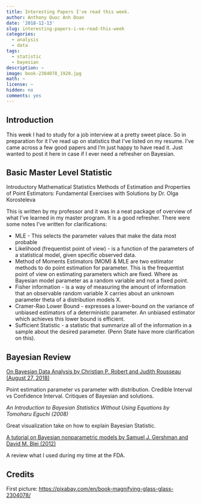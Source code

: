 ```yaml
---
title: Interesting Papers I've read this week.
author: Anthony Quoc Anh Doan
date: '2018-12-13'
slug: interesting-papers-i-ve-read-this-week
categories:
  - analysis
  - data
tags:
  - statistic
  - bayesian
description: ~
image: book-2304078_1920.jpg
math: ~
license: ~
hidden: no
comments: yes
---
```


## Introduction

This week I had to study for a job interview at a pretty sweet place. So in preparation for it I’ve read up on statistics that I’ve listed on my resume. I’ve came across a few good papers and I’m just happy to have read it. Just wanted to post it here in case if I ever need a refresher on Bayesian.

## Basic Master Level Statistic

Introductory Mathematical Statistics Methods of Estimation and Properties of Point Estimators: Fundamental Exercises with Solutions by Dr. Olga Korosteleva

This is written by my professor and it was in a neat package of overview of what I’ve learned in my master program. It is a good refresher. There were some notes I’ve written for clarifications:

<ul>
<li>
  MLE - This selects the parameter values that make the data most probable
</li>
<li>
    Likelihood (frequentist point of view) - is a function of the parameters of a statistical model, given specific observed data.
</li>
<li>
    Method of Moments Estimators (MOM) & MLE are two estimator methods to do point estimation for parameter. This is the frequentist point of view on estimating parameters which are fixed. Where as Bayesian model parameter as a random variable and not a fixed point.
</li>
<li>
    Fisher information - is a way of measuring the amount of information that an observable random variable X carries about an unknown parameter theta of a distribution models X.
</li>
<li>
    Cramer-Rao Lower Bound - expresses a lower-bound on the variance of unbiased estimators of a deterministic parameter. An unbiased estimator which achieves this lower bound is efficient.
</li>
<li>
    Sufficient Statistic - a statistic that summarize all of the information in a sample about the desired parameter. (Penn State have more clarification on this).
</li>
</ul>

## Bayesian Review

[On Bayesian Data Analysis by Christian P. Robert and Judith Rousseau (August 27, 2018)](https://arxiv.org/abs/1001.4656)

Point estimation parameter vs parameter with distribution. Credible Interval vs Confidence Interval. Critiques of Bayesian and solutions.

*An Introduction to Bayesian Statistics Without Using Equations by Tomoharu Eguchi (2008)*

Great visualization take on how to explain Bayesian Statistic.

[A tutorial on Bayesian nonparametric models by Samuel J. Gershman and David M. Blei (2012)](https://arxiv.org/abs/1106.2697)

A review what I used during my time at the FDA.

## Credits

First picture: [https://pixabay.com/en/book-magnifying-glass-glass-2304078/](https://pixabay.com/en/book-magnifying-glass-glass-2304078/)
